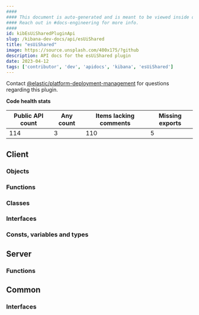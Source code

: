 ```yaml
---
####
#### This document is auto-generated and is meant to be viewed inside our experimental, new docs system.
#### Reach out in #docs-engineering for more info.
####
id: kibEsUiSharedPluginApi
slug: /kibana-dev-docs/api/esUiShared
title: "esUiShared"
image: https://source.unsplash.com/400x175/?github
description: API docs for the esUiShared plugin
date: 2023-04-12
tags: ['contributor', 'dev', 'apidocs', 'kibana', 'esUiShared']
---
```




Contact [@elastic/platform-deployment-management](https://github.com/orgs/elastic/teams/platform-deployment-management) for questions regarding this plugin.

**Code health stats**

| Public API count  | Any count | Items lacking comments | Missing exports |
|-------------------|-----------|------------------------|-----------------|
| 114 | 3 | 110 | 5 |

## Client

### Objects
<DocDefinitionList data={esUiSharedObj.client.objects}/>

### Functions
<DocDefinitionList data={esUiSharedObj.client.functions}/>

### Classes
<DocDefinitionList data={esUiSharedObj.client.classes}/>

### Interfaces
<DocDefinitionList data={esUiSharedObj.client.interfaces}/>

### Consts, variables and types
<DocDefinitionList data={esUiSharedObj.client.misc}/>

## Server

### Functions
<DocDefinitionList data={esUiSharedObj.server.functions}/>

## Common

### Interfaces
<DocDefinitionList data={esUiSharedObj.common.interfaces}/>

